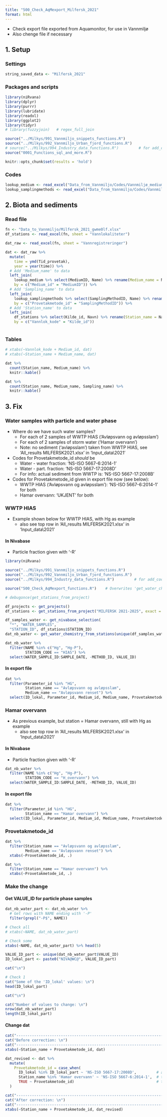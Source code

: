 ```yaml
---
title: "500_Check_AqMexport_Milfersk_2021"
format: html
---
```


* Check export file exported from Aquamonitor, for use in Vannmiljø   
* Also chenge file if necessary


## 1. Setup  

### Settings  

```r

string_saved_data <- "Milfersk_2021"

```

### Packages and scripts    

```r

library(niRvana)
library(dplyr)
library(purrr)
library(lubridate)
library(readxl)
library(ggplot2)
library(tidyr)
# library(fuzzyjoin)   # regex_full_join

source("../Milkys/991_Vannmiljo_snippets_functions.R")
source("../Milkys/992_Vannmiljo_Urban_fjord_functions.R")
# source("../Milkys/994_Industry_data_functions.R")         # for add_coordinates()
source("0001_Functions_sql_and_more.R")

knitr::opts_chunk$set(results = 'hold')

```

### Codes  

```r

lookup_medium <- read_excel("Data_from_Vannmiljo/Codes/Vannmiljø_medium_2023-06-23.xlsx")
lookup_samplingmethods <- read_excel("Data_from_Vannmiljo/Codes/Vannmiljø_prøvetakingsmetoder_2023-06-23.xlsx")

```


## 2. Biota and sediments  

### Read file   

```r

fn <- "Data_to_Vannmiljo/Milfersk_2021_gwme0lf.xlsx"
df_stations <- read_excel(fn, sheet = "Vannlokaliteter")

dat_raw <- read_excel(fn, sheet = "Vannregistreringer")

dat <- dat_raw %>%
  mutate(
    time = ymd(Tid_provetak),
    year = year(time)) %>%
  # Add 'Medium_name' to data  
  left_join(
    lookup_medium %>% select(MediumID, Name) %>% rename(Medium_name = Name), 
    by = c("Medium_id" = "MediumID")) %>%
  # Add 'Sampling_name' to data  
  left_join(
    lookup_samplingmethods %>% select(SamplingMethodID, Name) %>% rename(Sampling_name = Name), 
    by = c("Provetakmetode_id" = "SamplingMethodID")) %>%
  # Add 'Station_name' to data  
  left_join(
    df_stations %>% select(Kilde_id, Navn) %>% rename(Station_name = Navn), 
    by = c("Vannlok_kode" = "Kilde_id"))
  

```

### Tables   

```r

# xtabs(~Vannlok_kode + Medium_id, dat)
# xtabs(~Station_name + Medium_name, dat)

dat %>%
  count(Station_name, Medium_name) %>%
  knitr::kable()

dat %>%
  count(Station_name, Medium_name, Sampling_name) %>%
  knitr::kable()

```

## 3. Fix  

### Water samples with particle and water phase   

* Where do we have such water samples?  
    - For each of 2 samples of WWTP HIAS ('Avløpsvann og avløpsslam')   
    - For each of 2 samples of storm water ('Hamar overvann')  
    - Note: no sediment ('avløpsslam') taken from WWTP HIAS, see 'All_results MILFERSK2021.xlsx' in 'Input_data\2021'    
    
* Codes for Provetakmetode_id *should* be 
    - Water - water fraction: 'NS-ISO 5667-6:2014-1'  
    - Water - part. fraction: 'NS-ISO 5667-17:2008D'  
    - For info: actual sediment from WWTP is: 'NS-ISO 5667-17:2008B'   
    
* Codes for Provetakmetode_id given in export file now (see below):  
    - WWTP HIAS ('Avløpsvann og avløpsslam'): 'NS-ISO 5667-6:2014-1' for both   
    - Hamar overvann: 'UKJENT' for both   


### WWTP HIAS

* Example shown below for WWTP HIAS, with Hg as example    
    - also see top row in 'All_results MILFERSK2021.xlsx' in 'Input_data\2021'    


#### In Nivabase  

* Particle fraction given with '-R'  

```r

library(niRvana)

source("../Milkys/991_Vannmiljo_snippets_functions.R")
source("../Milkys/992_Vannmiljo_Urban_fjord_functions.R")
source("../Milkys/994_Industry_data_functions.R")         # for add_coordinates()

source("500_Check_AqMexport_functions.R")    # Overwrites 'get_water_chemistry_from_stations' with a version that includes VALUE_ID   

# debugonce(get_stations_from_project)

df_projects <- get_projects()   
df_stations <- get_stations_from_project("MILFERSK 2021-2025", exact = TRUE)

df_samples_water <- get_nivabase_selection(
  "*", "WATER_SAMPLES",
  "STATION_ID", df_stations$STATION_ID)
dat_nb_water <- get_water_chemistry_from_stations(unique(df_samples_water$STATION_ID), 2017:2021)

dat_nb_water %>%
  filter(NAME %in% c("Hg", "Hg-P"),
         STATION_CODE == "HIAS") %>%
  select(WATER_SAMPLE_ID:SAMPLE_DATE, -METHOD_ID, VALUE_ID)

```

#### In export file  

```r

dat %>%
  filter(Parameter_id %in% "HG",
         Station_name == "Avløpsvann og avløpsslam",
         Medium_name == "Avløpsvann renset") %>%
  select(ID_lokal, Parameter_id, Medium_id, Medium_name, Provetakmetode_id, Tid_provetak, Verdi)

```

### Hamar overvann

* As previous example, but station = Hamar overvann, still with Hg as example    
    - also see top row in 'All_results MILFERSK2021.xlsx' in 'Input_data\2021'    

#### In Nivabase  

* Particle fraction given with '-R'  

```r

dat_nb_water %>%
  filter(NAME %in% c("Hg", "Hg-P"),
         STATION_CODE == "H_overvann") %>%
  select(WATER_SAMPLE_ID:SAMPLE_DATE, -METHOD_ID, VALUE_ID)

```

#### In export file  

```r

dat %>%
  filter(Parameter_id %in% "HG",
         Station_name == "Hamar overvann") %>%
  select(ID_lokal, Parameter_id, Medium_id, Medium_name, Provetakmetode_id, Tid_provetak, Verdi)

```

### Provetakmetode_id  

```r

dat %>%
  filter(Station_name == "Avløpsvann og avløpsslam",
         Medium_name == "Avløpsvann renset") %>%
  xtabs(~Provetakmetode_id, .)

dat %>%
  filter(Station_name == "Hamar overvann") %>%
  xtabs(~Provetakmetode_id, .)

```



### Make the change  

#### Get VALUE_ID for particle phase samples  

```r

dat_nb_water_part <- dat_nb_water %>%
  # Get rows with NAME ending with '-P'   
  filter(grepl("-P$", NAME))

# Check all
# xtabs(~NAME, dat_nb_water_part)

# Check some
xtabs(~NAME, dat_nb_water_part) %>% head(5)

VALUE_ID_part <- unique(dat_nb_water_part$VALUE_ID)
ID_lokal_part <- paste0("NIVA@WC@", VALUE_ID_part)

cat("\n")

# Check 1
cat("Some of the 'ID_lokal' values: \n")
head(ID_lokal_part)  

cat("\n")

cat("Number of values to change: \n")
nrow(dat_nb_water_part)
length(ID_lokal_part)  

```

#### Change dat  

```r

cat("----------------------------------------------------------------------------------------------------------------------------------------\n")
cat("Before correction: \n")
cat("----------------------------------------------------------------------------------------------------------------------------------------\n")
xtabs(~Station_name + Provetakmetode_id, dat)

dat_revised <- dat %>%
  mutate(
    Provetakmetode_id = case_when(
      ID_lokal %in% ID_lokal_part ~ 'NS-ISO 5667-17:2008D',         # all particle-phase (WWTP and 'Hamar overvann' )
      Station_name %in% 'Hamar overvann' ~ 'NS-ISO 5667-6:2014-1',  # the rest of the samples from 'Hamar overvann' should be water phase
      TRUE ~ Provetakmetode_id)                                     # the rest is unchanged  
  )

cat("----------------------------------------------------------------------------------------------------------------------------------------\n")
cat("After correction: \n")
cat("----------------------------------------------------------------------------------------------------------------------------------------\n")
xtabs(~Station_name + Provetakmetode_id, dat_revised)

  
```






